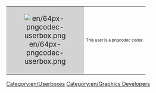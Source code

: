{| cellspacing="0" align="right" style="width:238px;background:white;float:right;"
| style="width:64px;height:64px;background:lightgrey;text-align:center;font-size:14pt;" | [[File:en/64px-pngcodec-userbox.png]]
| style="font-size:8pt;padding:4pt;line-height:1.25em;" | This user is a pngcodec coder.
|}
<noinclude>[[Category:en/Userboxes]]</noinclude>
<includeonly>[[Category:en/Graphics Developers]]</includeonly>